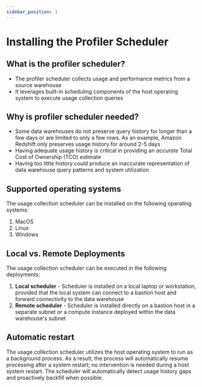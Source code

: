 ```yaml
---
sidebar_position: 1
---
```


# Installing the Profiler Scheduler

## What is the profiler scheduler?

- The profiler scheduler collects usage and performance metrics from a source warehouse
- It leverages built-in scheduling components of the host operating system to execute usage collection queries

## Why is profiler scheduler needed?

- Some data warehouses do not preserve query history for longer than a few days or are limited to only a few rows. As an example, Amazon Redshift only preserves usage history for around 2-5 days
- Having adequate usage history is critical in providing an _accurate_ Total Cost of Ownership (TCO) estimate
- Having too little history could produce an inaccurate representation of data warehouse query patterns and system utilization

## Supported operating systems

The usage collection scheduler can be installed on the following operating systems:

1. MacOS
2. Linux
3. Windows

## Local vs. Remote Deployments

The usage collection scheduler can be executed in the following deployments:

1. **Local scheduler** - Scheduler is installed on a local laptop or workstation, provided that the local system can connect to a bastion host and forward connectivity to the data warehouse
2. **Remote scheduler** - Scheduler is installed directly on a bastion host in a separate subnet or a compute instance deployed within the data warehouse's subnet


## Automatic restart

The usage collection scheduler utilizes the host operating system to run as a background process. As a result, the process will automatically resume processing after a system restart; no intervention is needed during a host system restart. The scheduler will automatically detect usage history gaps and proactively backfill when possible.
